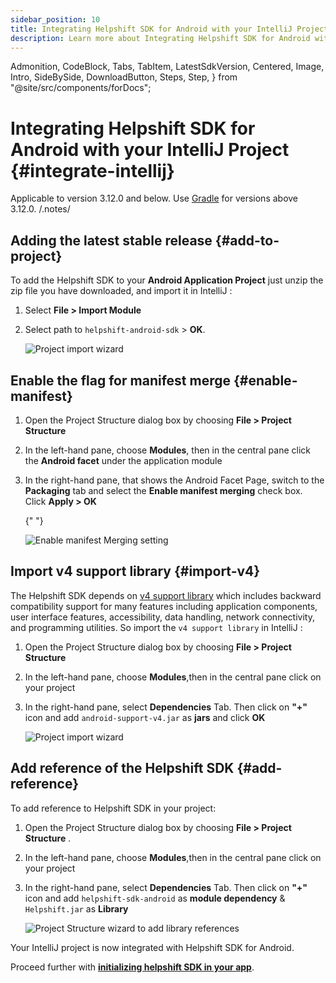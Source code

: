 ```yaml
---
sidebar_position: 10
title: Integrating Helpshift SDK for Android with your IntelliJ Project
description: Learn more about Integrating Helpshift SDK for Android with your IntelliJ Project
---
```


  Admonition,
  CodeBlock,
  Tabs,
  TabItem,
  LatestSdkVersion,
  Centered,
  Image,
  Intro,
  SideBySide,
  DownloadButton,
  Steps,
  Step,
} from "@site/src/components/forDocs";

# Integrating Helpshift SDK for Android with your IntelliJ Project {#integrate-intellij}

Applicable to version 3.12.0 and below. Use [Gradle](/android/getting-started#gradle-support) for versions above 3.12.0.
/.notes/

## Adding the latest stable release {#add-to-project}

To add the Helpshift SDK to your **Android Application Project** just unzip the zip file you
have downloaded, and import it in IntelliJ :

1. Select **File > Import Module**
1. Select path to `helpshift-android-sdk` > **OK**.

   <Image
     src="/static/books/android/intellij-helpshift-sdk.png"
     width="major"
     alt="Project import wizard"
   />

## Enable the flag for manifest merge {#enable-manifest}

1. Open the Project Structure dialog box by choosing **File > Project Structure**
1. In the left-hand pane, choose **Modules**, then in the central pane click the **Android facet** under the application module
1. In the right-hand pane, that shows the Android Facet Page, switch to
   the **Packaging** tab and select the **Enable manifest merging** check box. Click **Apply > OK**

   {" "}

   <Image
     src="/static/books/android/intellij-merging-flag.png"
     width="full"
     alt="Enable manifest Merging setting"
   />

## Import v4 support library {#import-v4}

The Helpshift SDK depends on [v4 support library](http://developer.android.com/tools/support-library/features.html#v4) which includes backward compatibility support for many features including application components, user interface features, accessibility, data handling, network connectivity, and programming utilities. So import the `v4 support library` in IntelliJ :

1. Open the Project Structure dialog box by choosing **File > Project Structure**
1. In the left-hand pane, choose **Modules**,then in the central pane click on your project
1. In the right-hand pane, select **Dependencies** Tab. Then click on **"+"** icon and add `android-support-v4.jar` as **jars** and click **OK**

   <Image
     src="/static/books/android/intellij-import-v4.png"
     width="full"
     alt="Project import wizard"
   />

## Add reference of the Helpshift SDK {#add-reference}

To add reference to Helpshift SDK in your project:

1. Open the Project Structure dialog box by choosing **File > Project Structure** .
1. In the left-hand pane, choose **Modules**,then in the central pane click on your project
1. In the right-hand pane, select **Dependencies** Tab. Then click on **"+"** icon and add `helpshift-sdk-android` as **module dependency** & `Helpshift.jar` as **Library**

   <Image
     src="/static/books/android/intellij-helpshiftsdk-reference.png"
     width="full"
     alt="Project Structure wizard to add library references"
   />

Your IntelliJ project is now integrated with Helpshift SDK for Android.

Proceed further with **[initializing helpshift SDK in your app](/android/getting-started#initializing)**.
